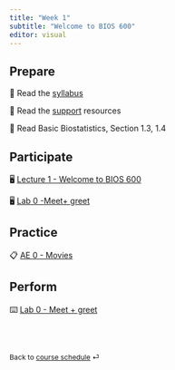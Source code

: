 ```yaml
---
title: "Week 1"
subtitle: "Welcome to BIOS 600"
editor: visual
---
```


## Prepare

📖 Read the [syllabus](/course-syllabus.html)

📖 Read the [support](/course-support.html) resources

📖 Read Basic Biostatistics, Section 1.3, 1.4

## Participate

🖥️ [Lecture 1 - Welcome to BIOS 600](/slides/lec-1.html)

🖥️ [Lab 0 -](/_slides/lab-0.html)[Meet](/slides/lab-0.html)[+ greet](/_slides/lab-0.html)



## Practice

📋 [AE 0 - Movies](/ae/ae-0-movies.html)

## Perform

⌨️ [Lab 0 - Meet + greet](/labs/lab-0.html)

<br><br>

::: {style="font-size: 0.875em;"}
Back to [course schedule](/ "Course schedule") ⏎
:::
